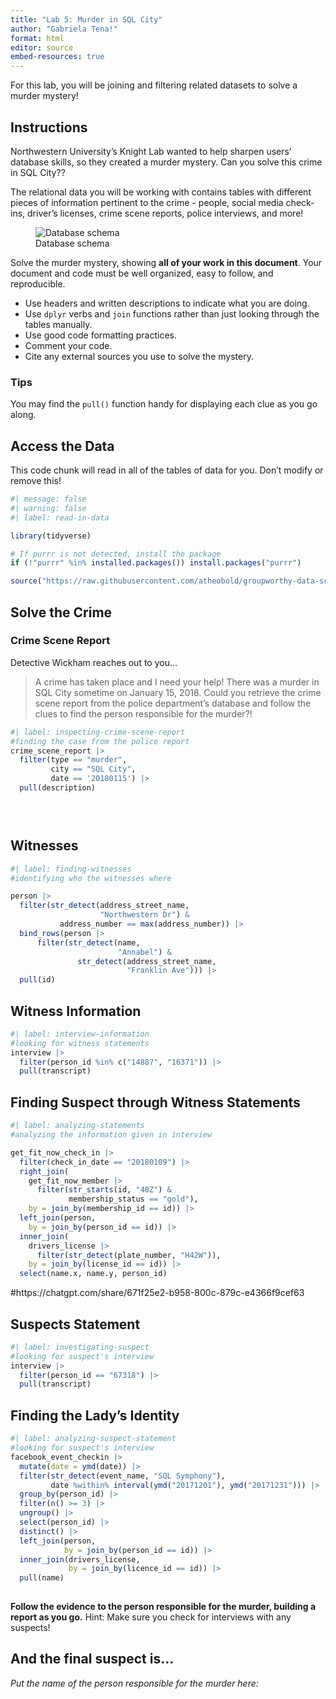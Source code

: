 ```yaml
---
title: "Lab 5: Murder in SQL City"
author: "Gabriela Tena!"
format: html
editor: source
embed-resources: true
---
```


For this lab, you will be joining and filtering related datasets to solve a murder mystery!

## Instructions

Northwestern University's Knight Lab wanted to help sharpen users' database skills, so they created a murder mystery. Can you solve this crime in SQL City??

The relational data you will be working with contains tables with different pieces of information pertinent to the crime - people, social media check-ins, driver's licenses, crime scene reports, police interviews, and more!

![Database schema](https://mystery.knightlab.com/schema.png)

Solve the murder mystery, showing **all of your work in this document**. Your document and code must be well organized, easy to follow, and reproducible.

+ Use headers and written descriptions to indicate what you are doing.
+ Use `dplyr` verbs and `join` functions rather than just looking through the tables manually.
+ Use good code formatting practices.
+ Comment your code.
+ Cite any external sources you use to solve the mystery.

### Tips 

You may find the `pull()` function handy for displaying each clue as you go along.


## Access the Data

This code chunk will read in all of the tables of data for you. Don't modify or remove this!

```r
#| message: false
#| warning: false
#| label: read-in-data

library(tidyverse)

# If purrr is not detected, install the package
if (!"purrr" %in% installed.packages()) install.packages("purrr")

source("https://raw.githubusercontent.com/atheobold/groupworthy-data-science/main/labs/instructions/lab-5-setup.R")
```

## Solve the Crime

### Crime Scene Report

Detective Wickham reaches out to you...

> A crime has taken place and I need your help! There was a murder in SQL City sometime on January 15, 2018. Could you retrieve the crime scene report from the police department’s database and follow the clues to find the person responsible for the murder?!

```r
#| label: inspecting-crime-scene-report
#finding the case from the police report
crime_scene_report |>
  filter(type == "murder",
         city == "SQL City",
         date == '20180115') |>
  pull(description)


  
```

## Witnesses
```r
#| label: finding-witnesses
#identifying who the witnesses where

person |>
  filter(str_detect(address_street_name, 
                    "Northwestern Dr") &
           address_number == max(address_number)) |> 
  bind_rows(person |> 
      filter(str_detect(name, 
                        "Annabel") &
               str_detect(address_street_name, 
                          "Franklin Ave"))) |>
  pull(id)

```


## Witness Information
```r
#| label: interview-information
#looking for witness statements
interview |>
  filter(person_id %in% c("14887", "16371")) |>
  pull(transcript)


```

## Finding Suspect through Witness Statements
```r
#| label: analyzing-statements
#analyzing the information given in interview

get_fit_now_check_in |>
  filter(check_in_date == "20180109") |>
  right_join(
    get_fit_now_member |>
      filter(str_starts(id, "48Z") &
             membership_status == "gold"),
    by = join_by(membership_id == id)) |>
  left_join(person,
    by = join_by(person_id == id)) |>
  inner_join(
    drivers_license |>
      filter(str_detect(plate_number, "H42W")),
    by = join_by(license_id == id)) |>
  select(name.x, name.y, person_id)


```

#https://chatgpt.com/share/671f25e2-b958-800c-879c-e4366f9cef63

## Suspects Statement
```r
#| label: investigating-suspect
#looking for suspect's interview
interview |>
  filter(person_id == "67318") |>
  pull(transcript)

```

## Finding the Lady's Identity
```r
#| label: analyzing-suspect-statement
#looking for suspect's interview
facebook_event_checkin |>
  mutate(date = ymd(date)) |>
  filter(str_detect(event_name, "SQL Symphony"),
         date %within% interval(ymd("20171201"), ymd("20171231"))) |>
  group_by(person_id) |>
  filter(n() >= 3) |>
  ungroup() |>
  select(person_id) |>
  distinct() |>
  left_join(person,
            by = join_by(person_id == id)) |>
  inner_join(drivers_license,
             by = join_by(licence_id == id)) |>
  pull(name)
         
```


**Follow the evidence to the person responsible for the murder, building a report as you go.**
Hint: Make sure you check for interviews with any suspects!


## And the final suspect is...

*Put the name of the person responsible for the murder here:*
